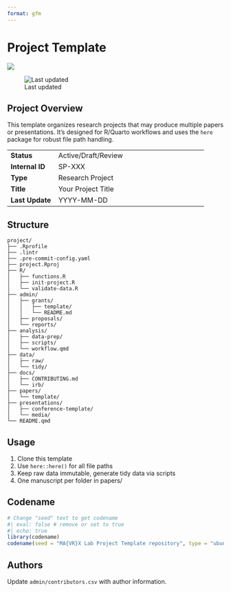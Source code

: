 ```yaml
---
format: gfm
---
```


# Project Template

![](presentations/media/banner.png)

![Last updated](https://img.shields.io/github/last-commit/mavrxlab/project-template.png)

## Project Overview

This template organizes research projects that may produce multiple papers or presentations. It's designed for R/Quarto workflows and uses the `here` package for robust file path handling.

|                    |                                                              |
|--------------------|--------------------------------------------------------------|
| **Status**         | Active/Draft/Review                                           |
| **Internal ID**    | SP-XXX                                                        |
| **Type**           | Research Project                                              |
| **Title**          | Your Project Title                                            |
| **Last Update**    | YYYY-MM-DD                                                    |

## Structure

```
project/
├── .Rprofile
├── .lintr
├── .pre-commit-config.yaml
├── project.Rproj
├── R/
│   ├── functions.R
│   ├── init-project.R
│   └── validate-data.R
├── admin/
│   ├── grants/
│   │   ├── template/
│   │   └── README.md
│   ├── proposals/
│   └── reports/
├── analysis/
│   ├── data-prep/
│   ├── scripts/
│   └── workflow.qmd
├── data/
│   ├── raw/
│   └── tidy/
├── docs/
│   ├── CONTRIBUTING.md
│   └── irb/
├── papers/
│   └── template/
├── presentations/
│   ├── conference-template/
│   └── media/
└── README.qmd
```

## Usage

1. Clone this template
2. Use `here::here()` for all file paths
3. Keep raw data immutable, generate tidy data via scripts
4. One manuscript per folder in papers/

## Codename

```r
# Change "seed" text to get codename
#| eval: false # remove or set to true
#| echo: true
library(codename)
codename(seed = "MA{VR}X Lab Project Template repository", type = "ubuntu")
```

## Authors

Update `admin/contributors.csv` with author information.
